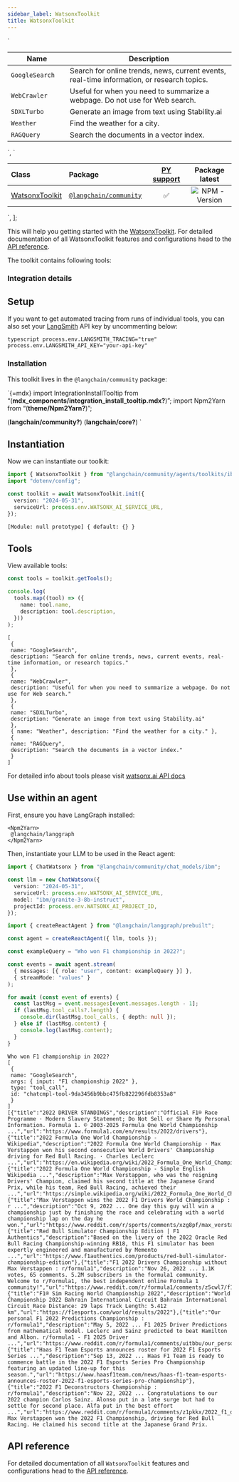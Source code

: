 ```yaml
---
sidebar_label: WatsonxToolkit
title: WatsonxToolkit
---
```


  `
<table>
<colgroup>
<col style="width: 26%" />
<col style="width: 73%" />
</colgroup>
<thead>
<tr>
<th>Name</th>
<th>Description</th>
</tr>
</thead>
<tbody>
<tr>
<td><code>GoogleSearch</code></td>
<td>Search for online trends, news, current events, real-time information, or research topics.</td>
</tr>
<tr>
<td><code>WebCrawler</code></td>
<td>Useful for when you need to summarize a webpage. Do not use for Web search.</td>
</tr>
<tr>
<td><code>SDXLTurbo</code></td>
<td>Generate an image from text using Stability.ai</td>
</tr>
<tr>
<td><code>Weather</code></td>
<td>Find the weather for a city.</td>
</tr>
<tr>
<td><code>RAGQuery</code></td>
<td>Search the documents in a vector index.</td>
</tr>
</tbody>
</table>
`,
  `
<table>
<colgroup>
<col style="width: 22%" />
<col style="width: 22%" />
<col style="width: 27%" />
<col style="width: 27%" />
</colgroup>
<thead>
<tr>
<th style="text-align: left;">Class</th>
<th style="text-align: left;">Package</th>
<th style="text-align: center;"><a href="https://python.langchain.com/docs/integrations/tools/ibm_watsonx/">PY support</a></th>
<th style="text-align: center;">Package latest</th>
</tr>
</thead>
<tbody>
<tr>
<td style="text-align: left;"><a href="https://api.js.langchain.com/classes/_langchain_community.agents_toolkits_ibm.WatsonxToolkit.html">WatsonxToolkit</a></td>
<td style="text-align: left;"><a href="https://www.npmjs.com/package/@langchain/community"><code>@langchain/community</code></a></td>
<td style="text-align: center;">✅</td>
<td style="text-align: center;"><img src="https://img.shields.io/npm/v/@langchain/community?style=flat-square&amp;label=%20&amp;.png" alt="NPM - Version" /></td>
</tr>
</tbody>
</table>
`,
];

This will help you getting started with the
[WatsonxToolkit](../../../docs/concepts/#toolkits). For detailed
documentation of all WatsonxToolkit features and configurations head to
the [API
reference](https://api.js.langchain.com/modules/_langchain_community.agents_toolkits_ibm.html).

The toolkit contains following tools:

<div dangerouslySetInnerHTML={{ __html: quartoRawHtml[0] }} />

### Integration details

<div dangerouslySetInnerHTML={{ __html: quartoRawHtml[1] }} />

## Setup

If you want to get automated tracing from runs of individual tools, you
can also set your [LangSmith](https://docs.smith.langchain.com/) API key
by uncommenting below:

`typescript process.env.LANGSMITH_TRACING="true" process.env.LANGSMITH_API_KEY="your-api-key"`

### Installation

This toolkit lives in the `@langchain/community` package:

\`{=mdx} import IntegrationInstallTooltip from
“(**mdx_components/integration_install_tooltip.mdx?**)”; import Npm2Yarn
from “(**theme/Npm2Yarn?**)”;

<IntegrationInstallTooltip></IntegrationInstallTooltip>

<Npm2Yarn> (**langchain/community?**) (**langchain/core?**) </Npm2Yarn>
\`

## Instantiation

Now we can instantiate our toolkit:

```typescript
import { WatsonxToolkit } from "@langchain/community/agents/toolkits/ibm";
import "dotenv/config";

const toolkit = await WatsonxToolkit.init({
  version: "2024-05-31",
  serviceUrl: process.env.WATSONX_AI_SERVICE_URL,
});
```

```text
[Module: null prototype] { default: {} }
```

## Tools

View available tools:

```typescript
const tools = toolkit.getTools();

console.log(
  tools.map((tool) => ({
    name: tool.name,
    description: tool.description,
  }))
);
```

```text
[
 {
 name: "GoogleSearch",
 description: "Search for online trends, news, current events, real-time information, or research topics."
 },
 {
 name: "WebCrawler",
 description: "Useful for when you need to summarize a webpage. Do not use for Web search."
 },
 {
 name: "SDXLTurbo",
 description: "Generate an image from text using Stability.ai"
 },
 { name: "Weather", description: "Find the weather for a city." },
 {
 name: "RAGQuery",
 description: "Search the documents in a vector index."
 }
]
```

For detailed info about tools please visit [watsonx.ai API
docs](https://cloud.ibm.com/apidocs/watsonx-ai#get-utility-agent-tools)

## Use within an agent

First, ensure you have LangGraph installed:

```mdx-code-block
<Npm2Yarn>
 @langchain/langgraph
</Npm2Yarn>
```

Then, instantiate your LLM to be used in the React agent:

```typescript
import { ChatWatsonx } from "@langchain/community/chat_models/ibm";

const llm = new ChatWatsonx({
  version: "2024-05-31",
  serviceUrl: process.env.WATSONX_AI_SERVICE_URL,
  model: "ibm/granite-3-8b-instruct",
  projectId: process.env.WATSONX_AI_PROJECT_ID,
});
```

```typescript
import { createReactAgent } from "@langchain/langgraph/prebuilt";

const agent = createReactAgent({ llm, tools });
```

```typescript
const exampleQuery = "Who won F1 championship in 2022?";

const events = await agent.stream(
  { messages: [{ role: "user", content: exampleQuery }] },
  { streamMode: "values" }
);

for await (const event of events) {
  const lastMsg = event.messages[event.messages.length - 1];
  if (lastMsg.tool_calls?.length) {
    console.dir(lastMsg.tool_calls, { depth: null });
  } else if (lastMsg.content) {
    console.log(lastMsg.content);
  }
}
```

```text
Who won F1 championship in 2022?
[
 {
 name: "GoogleSearch",
 args: { input: "F1 championship 2022" },
 type: "tool_call",
 id: "chatcmpl-tool-9da3456b9bbc475fb822296fdb8353a8"
 }
]
[{"title":"2022 DRIVER STANDINGS","description":"Official F1® Race Programme · Modern Slavery Statement; Do Not Sell or Share My Personal Information. Formula 1. © 2003-2025 Formula One World Championship ...","url":"https://www.formula1.com/en/results/2022/drivers"},{"title":"2022 Formula One World Championship - Wikipedia","description":"2022 Formula One World Championship · Max Verstappen won his second consecutive World Drivers' Championship driving for Red Bull Racing. · Charles Leclerc ...","url":"https://en.wikipedia.org/wiki/2022_Formula_One_World_Championship"},{"title":"2022 Formula One World Championship - Simple English Wikipedia ...","description":"Max Verstappen, who was the reigning Drivers' Champion, claimed his second title at the Japanese Grand Prix, while his team, Red Bull Racing, achieved their ...","url":"https://simple.wikipedia.org/wiki/2022_Formula_One_World_Championship"},{"title":"Max Verstappen wins the 2022 F1 Drivers World Championship : r ...","description":"Oct 9, 2022 ... One day this guy will win a championship just by finishing the race and celebrating with a world championship lap on the day he won.","url":"https://www.reddit.com/r/sports/comments/xzg8pf/max_verstappen_wins_the_2022_f1_drivers_world/"},{"title":"Red Bull Simulator Championship Edition | F1 Authentics","description":"Based on the livery of the 2022 Oracle Red Bull Racing Championship-winning RB18, this F1 simulator has been expertly engineered and manufactured by Memento ...","url":"https://www.f1authentics.com/products/red-bull-simulator-championship-edition"},{"title":"F1 2022 Drivers Championship without Max Verstappen : r/formula1","description":"Nov 26, 2022 ... 1.1K votes, 65 comments. 5.2M subscribers in the formula1 community. Welcome to r/Formula1, the best independent online Formula 1 community!","url":"https://www.reddit.com/r/formula1/comments/z5cwl7/f1_2022_drivers_championship_without_max/"},{"title":"F1® Sim Racing World Championship 2022","description":"World Championship 2022 Bahrain International Circuit Bahrain International Circuit Race Distance: 29 laps Track Length: 5.412 km","url":"https://f1esports.com/world/results/2022"},{"title":"Our personal F1 2022 Predictions Championship : r/formula1","description":"May 5, 2022 ... F1 2025 Driver Predictions from mathematical model. Leclerc and Sainz predicted to beat Hamilton and Albon. r/formula1 - F1 2025 Driver ...","url":"https://www.reddit.com/r/formula1/comments/uitbbu/our_personal_f1_2022_predictions_championship/"},{"title":"Haas F1 Team Esports announces roster for 2022 F1 Esports Series ...","description":"Sep 13, 2022 ... Haas F1 Team is ready to commence battle in the 2022 F1 Esports Series Pro Championship featuring an updated line-up for this season.","url":"https://www.haasf1team.com/news/haas-f1-team-esports-announces-roster-2022-f1-esports-series-pro-championship"},{"title":"2022 F1 Deconstructors Championship : r/formula1","description":"Nov 22, 2022 ... Congratulations to our 2022 champion Carlos Sainz. Alonso put in a late surge but had to settle for second place. Alfa put in the best effort ...","url":"https://www.reddit.com/r/formula1/comments/z1pkkx/2022_f1_deconstructors_championship/"}]
Max Verstappen won the 2022 F1 Championship, driving for Red Bull Racing. He claimed his second title at the Japanese Grand Prix.
```

## API reference

For detailed documentation of all `WatsonxToolkit` features and
configurations head to the [API
reference](https://api.js.langchain.com/modules/_langchain_community.agents_toolkits_ibm.html).
